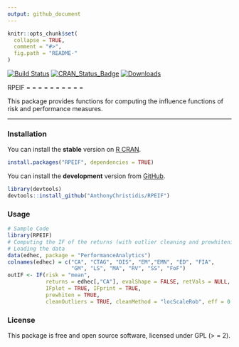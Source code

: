 ```yaml
---
output: github_document
---
```


```r
knitr::opts_chunk$set(
  collapse = TRUE,
  comment = "#>",
  fig.path = "README-"
)
```

[![Build Status](https://travis-ci.org/AnthonyChristidis/RPEIF.svg?branch = master)](https://travis-ci.com/AnthonyChristidis/RPEIF) [![CRAN\_Status\_Badge](http://www.r-pkg.org/badges/version/RPEIF)](https://cran.r-project.org/package = RPEIF) [![Downloads](http://cranlogs.r-pkg.org/badges/RPEIF)](https://cran.r-project.org/package = RPEIF)

RPEIF
 = = = = = = = = =  = 

This package provides functions for computing the influence functions of risk and performance measures.

------------------------------------------------------------------------

### Installation

You can install the **stable** version on [R CRAN](https://cran.r-project.org/package = RPEIF).

```r
install.packages("RPEIF", dependencies = TRUE)
```

You can install the **development** version from [GitHub](https://github.com/AnthonyChristidis/RPEIF).

``` r
library(devtools)
devtools::install_github("AnthonyChristidis/RPEIF")
```

### Usage

``` r
# Sample Code
library(RPEIF)
# Computing the IF of the returns (with outlier cleaning and prewhitening)
# Loading the data
data(edhec, package = "PerformanceAnalytics")
colnames(edhec) = c("CA", "CTAG", "DIS", "EM","EMN", "ED", "FIA",
                    "GM", "LS", "MA", "RV", "SS", "FoF")
outIF <- IF(risk = "mean",
            returns = edhec[,"CA"], evalShape = FALSE, retVals = NULL, nuisPars = NULL,
            IFplot = TRUE, IFprint = TRUE,
            prewhiten = TRUE,
            cleanOutliers = TRUE, cleanMethod = "locScaleRob", eff = 0.99)
```

### License

This package is free and open source software, licensed under GPL (&gt; =  2).